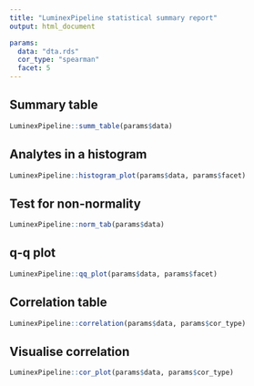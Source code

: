 ```yaml
---
title: "LuminexPipeline statistical summary report"
output: html_document

params:
  data: "dta.rds"
  cor_type: "spearman"
  facet: 5
---
```

## Summary table
```r
LuminexPipeline::summ_table(params$data)
```

## Analytes in a histogram
```r
LuminexPipeline::histogram_plot(params$data, params$facet)
```

## Test for non-normality
```r
LuminexPipeline::norm_tab(params$data)
```

## q-q plot
```r
LuminexPipeline::qq_plot(params$data, params$facet)
```

## Correlation table
```r
LuminexPipeline::correlation(params$data, params$cor_type)
```

## Visualise correlation
```r
LuminexPipeline::cor_plot(params$data, params$cor_type)
```

